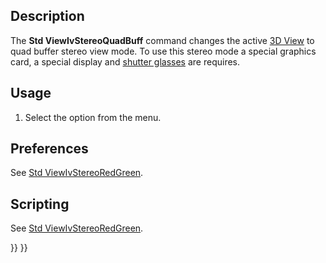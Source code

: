 <languages/>
<translate>

<!--T:1-->
{{Docnav
|[[Std_ViewIvStereoRedGreen|ViewIvStereoRedGreen]]
|[[Std_ViewIvStereoInterleavedRows|ViewIvStereoInterleavedRows]]
|[[Std_View_Menu|Std View Menu]]
|IconL=Std_ViewIvStereoRedGreen.svg
|IconR=Std_ViewIvStereoInterleavedRows.svg
|IconC=Freecad.svg
}}

<!--T:2-->
{{GuiCommand
|Name=Std ViewIvStereoQuadBuff
|MenuLocation=View → Stereo → Stereo quad buffer
|Workbenches=All
|SeeAlso=[[Std_ViewIvStereoRedGreen|Std ViewIvStereoRedGreen]], [[Std_ViewIvStereoInterleavedRows|Std ViewIvStereoInterleavedRows]], [[Std_ViewIvStereoInterleavedColumns|Std ViewIvStereoInterleavedColumns]], [[Std_ViewIvStereoOff|Std ViewIvStereoOff]]
}}

==Description== <!--T:3-->

<!--T:4-->
The '''Std ViewIvStereoQuadBuff''' command changes the active [[3D_View|3D View]] to quad buffer stereo view mode. To use this stereo mode a special graphics card, a special display and [https://en.wikipedia.org/wiki/Active_shutter_3D_system shutter glasses] are requires.

==Usage== <!--T:5-->

<!--T:6-->
# Select the {{MenuCommand|View → Stereo → [[Image:Std_ViewIvStereoQuadBuff.svg|16px]] Stereo quad buffer}} option from the menu.

==Preferences== <!--T:7-->

<!--T:13-->
See [[Std_ViewIvStereoRedGreen#Preferences|Std ViewIvStereoRedGreen]].

==Scripting== <!--T:9-->

<!--T:14-->
See [[Std_ViewIvStereoRedGreen#Scripting|Std ViewIvStereoRedGreen]].


<!--T:12-->
{{Docnav
|[[Std_ViewIvStereoRedGreen|ViewIvStereoRedGreen]]
|[[Std_ViewIvStereoInterleavedRows|ViewIvStereoInterleavedRows]]
|[[Std_View_Menu|Std View Menu]]
|IconL=Std_ViewIvStereoRedGreen.svg
|IconR=Std_ViewIvStereoInterleavedRows.svg
|IconC=Freecad.svg
}}

</translate>
{{Std_Base_navi{{#translation:}}}}
{{Userdocnavi{{#translation:}}}}